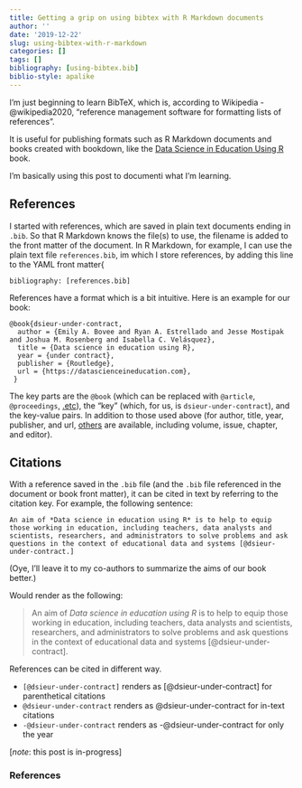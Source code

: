 ```yaml
---
title: Getting a grip on using bibtex with R Markdown documents
author: ''
date: '2019-12-22'
slug: using-bibtex-with-r-markdown
categories: []
tags: []
bibliography: [using-bibtex.bib]
biblio-style: apalike
---
```


I'm just beginning to learn BibTeX, which is, according to Wikipedia -@wikipedia2020, "reference management software for formatting lists of references".

It is useful for publishing formats such as R Markdown documents and books created with bookdown, like the [Data Science in Education Using R](https://en.wikipedia.org/wiki/BibTeX) book.

I'm basically using this post to documenti what I'm learning.

## References

I started with references, which are saved in plain text documents ending in `.bib`. So that R Markdown knows the file(s) to use, the filename is added to the front matter of the document. In R Markdown, for example, I can use the plain text file `references.bib`, im which I store references, by adding this line to the YAML front matter{

`bibliography: [references.bib]`

References have a format which is a bit intuitive. Here is an example for our book:

```code
@book{dsieur-under-contract,
  author = {Emily A. Bovee and Ryan A. Estrellado and Jesse Mostipak and Joshua M. Rosenberg and Isabella C. Velásquez},
  title = {Data science in education using R},
  year = {under contract},
  publisher = {Routledge},
  url = {https://datascienceineducation.com},
 }
```

The key parts are the `@book` (which can be replaced with `@article`, `@proceedings`, [.etc](http://bib-it.sourceforge.net/help/fieldsAndEntryTypes.php#Entries)), the "key" (which, for us, is `dsieur-under-contract`), and the key-value pairs. In addition to those used above (for author, title, year, publisher, and url, [others](http://bib-it.sourceforge.net/help/fieldsAndEntryTypes.php#Fields) are available, including volume, issue, chapter, and editor).

## Citations

With a reference saved in the `.bib` file (and the `.bib` file referenced in the document or book front matter), it can be cited in text by referring to the citation key. For example, the following sentence:

```code
An aim of *Data science in education using R* is to help to equip those working in education, including teachers, data analysts and scientists, researchers, and administrators to solve problems and ask questions in the context of educational data and systems [@dsieur-under-contract.]
```

(Oye, I'll leave it to my co-authors to summarize the aims of our book better.)

Would render as the following:

> An aim of *Data science in education using R* is to help to equip those working
in education, including teachers, data analysts and scientists, researchers, and
administrators to solve problems and ask questions in the context of educational
data and systems [@dsieur-under-contract].

References can be cited in different way.

- `[@dsieur-under-contract]` renders as [@dsieur-under-contract] for parenthetical citations
- `@dsieur-under-contract` renders as @dsieur-under-contract for in-text citations
- `-@dsieur-under-contract` renders as -@dsieur-under-contract for only the year

[*note*: this post is in-progress]

### References

